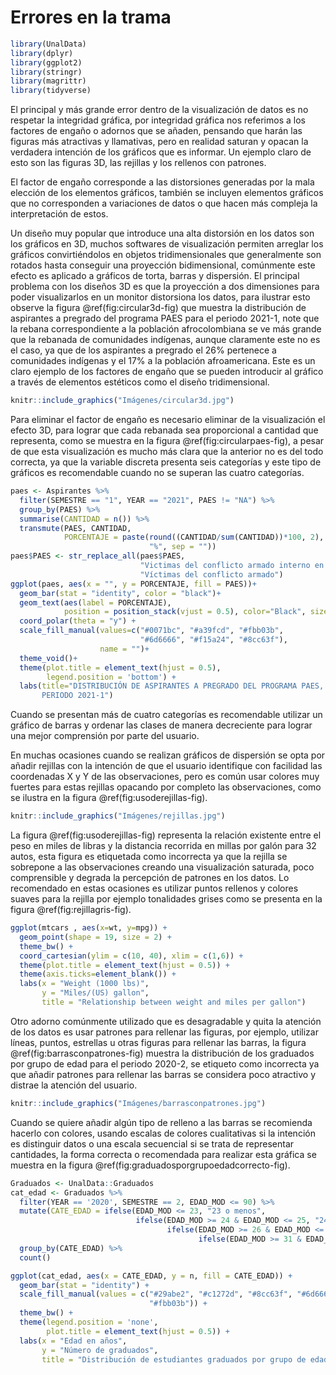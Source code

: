 # Errores en la trama

```r
library(UnalData)
library(dplyr)
library(ggplot2)
library(stringr)
library(magrittr)
library(tidyverse)
```

El principal y más grande error dentro de la visualización de datos es no respetar la integridad gráfica, por integridad gráfica nos referimos a los factores de engaño o adornos que se añaden, pensando que harán las figuras más atractivas y llamativas, pero en realidad saturan y opacan la verdadera intención de los gráficos que es informar. Un ejemplo claro de esto son las figuras 3D, las rejillas y los rellenos con patrones.

El factor de engaño corresponde a las distorsiones generadas por la mala elección de los elementos gráficos, también se incluyen elementos gráficos que no corresponden a variaciones de datos o que hacen más compleja la interpretación de estos. 

Un diseño muy popular que introduce una alta distorsión en los datos son los gráficos en 3D, muchos softwares de visualización permiten arreglar los gráficos convirtiéndolos en objetos tridimensionales que generalmente son rotados hasta conseguir una proyección bidimensional, comúnmente este efecto es aplicado a gráficos de torta, barras y dispersión. El principal problema con los diseños 3D es que la proyección a dos dimensiones para poder visualizarlos en un monitor distorsiona los datos, para ilustrar esto observe la figura \@ref(fig:circular3d-fig) que muestra la distribución de aspirantes a pregrado del programa PAES para el periodo 2021-1, note que la rebana correspondiente a la población afrocolombiana se ve más grande que la rebanada de comunidades indígenas, aunque claramente este no es el caso, ya que de los aspirantes a pregrado el $26\%$ pertenece a comunidades indígenas y el $17\%$ a la población afroamericana. Este es un claro ejemplo de los factores de engaño que se pueden introducir al gráfico a través de elementos estéticos como el diseño tridimensional.

```r
knitr::include_graphics("Imágenes/circular3d.jpg")
```

Para eliminar el factor de engaño es necesario eliminar de la visualización el efecto 3D, para lograr que cada rebanada sea proporcional a cantidad que representa, como se muestra en la figura \@ref(fig:circularpaes-fig), a pesar de que esta visualización es mucho más clara que la anterior no es del todo correcta, ya que la variable discreta presenta seis categorías y este tipo de gráficos es recomendable cuando no se superan las cuatro categorías.

```r
paes <- Aspirantes %>% 
  filter(SEMESTRE == "1", YEAR == "2021", PAES != "NA") %>% 
  group_by(PAES) %>% 
  summarise(CANTIDAD = n()) %>% 
  transmute(PAES, CANTIDAD, 
            PORCENTAJE = paste(round((CANTIDAD/sum(CANTIDAD))*100, 2), 
                               "%", sep = ""))
paes$PAES <- str_replace_all(paes$PAES, 
                             "Victimas del conflicto armado interno en Colombia",
                             "Víctimas del conflicto armado")
ggplot(paes, aes(x = "", y = PORCENTAJE, fill = PAES))+
  geom_bar(stat = "identity", color = "black")+
  geom_text(aes(label = PORCENTAJE),
            position = position_stack(vjust = 0.5), color="Black", size = 4)+
  coord_polar(theta = "y") +
  scale_fill_manual(values=c("#0071bc", "#a39fcd", "#fbb03b",
                             "#6d6666", "#f15a24", "#8cc63f"), 
                    name = "")+
  theme_void()+
  theme(plot.title = element_text(hjust = 0.5),
        legend.position = 'bottom') +
  labs(title="DISTRIBUCIÓN DE ASPIRANTES A PREGRADO DEL PROGRAMA PAES,
       PERIODO 2021-1")
```

Cuando se presentan más de cuatro categorías es recomendable utilizar un gráfico de barras y ordenar las clases de manera decreciente para lograr una mejor comprensión por parte del usuario. 

En muchas ocasiones cuando se realizan gráficos de dispersión se opta por añadir rejillas con la intención de que el usuario identifique con facilidad las coordenadas X y Y de las observaciones, pero es común usar colores muy fuertes para estas rejillas opacando por completo las observaciones, como se ilustra en la figura \@ref(fig:usoderejillas-fig).

```r
knitr::include_graphics("Imágenes/rejillas.jpg")
```
La figura \@ref(fig:usoderejillas-fig) representa la relación existente entre el peso en miles de libras y la distancia recorrida en millas por galón para 32 autos, esta figura es etiquetada como incorrecta ya que la rejilla se sobrepone a las observaciones creando una visualización saturada, poco comprensible y degrada la percepción de patrones en los datos. Lo recomendado en estas ocasiones es utilizar puntos rellenos y colores suaves para la rejilla por ejemplo tonalidades grises como se presenta en la figura \@ref(fig:rejillagris-fig).

```r
ggplot(mtcars , aes(x=wt, y=mpg)) + 
  geom_point(shape = 19, size = 2) +
  theme_bw() +
  coord_cartesian(ylim = c(10, 40), xlim = c(1,6)) +
  theme(plot.title = element_text(hjust = 0.5)) +
  theme(axis.ticks=element_blank()) +
  labs(x = "Weight (1000 lbs)",
       y = "Miles/(US) gallon",
       title = "Relationship between weight and miles per gallon")
```

Otro adorno comúnmente utilizado que es desagradable y quita la atención de los datos es usar patrones para rellenar las figuras, por ejemplo, utilizar líneas, puntos, estrellas u otras figuras para rellenar las barras, la figura \@ref(fig:barrasconpatrones-fig) muestra la distribución de los graduados por grupo de edad para el periodo 2020-2, se etiqueto como incorrecta ya que añadir patrones para rellenar las barras se considera poco atractivo y distrae la atención del usuario.

```r
knitr::include_graphics("Imágenes/barrasconpatrones.jpg")
```

Cuando se quiere añadir algún tipo de relleno a las barras se recomienda hacerlo con colores, usando escalas de colores cualitativas si la intención es distinguir datos o una escala secuencial si se trata de representar cantidades, la forma correcta o recomendada para realizar esta gráfica se muestra en la figura \@ref(fig:graduadosporgrupoedadcorrecto-fig).

```r
Graduados <- UnalData::Graduados
cat_edad <- Graduados %>% 
  filter(YEAR == '2020', SEMESTRE == 2, EDAD_MOD <= 90) %>% 
  mutate(CATE_EDAD = ifelse(EDAD_MOD <= 23, "23 o menos", 
                            ifelse(EDAD_MOD >= 24 & EDAD_MOD <= 25, "24 a 25", 
                                   ifelse(EDAD_MOD >= 26 & EDAD_MOD <= 30, "26 a 30",
                                          ifelse(EDAD_MOD >= 31 & EDAD_MOD <= 35, "31 a 35", "36 o más"))))) %>% 
  group_by(CATE_EDAD) %>% 
  count()

ggplot(cat_edad, aes(x = CATE_EDAD, y = n, fill = CATE_EDAD)) +
  geom_bar(stat = "identity") +
  scale_fill_manual(values = c("#29abe2", "#c1272d", "#8cc63f", "#6d6666", 
                               "#fbb03b")) +
  theme_bw() +
  theme(legend.position = 'none',
        plot.title = element_text(hjust = 0.5)) +
  labs(x = "Edad en años",
       y = "Número de graduados", 
       title = "Distribución de estudiantes graduados por grupo de edad, periodo 2020-2")
```